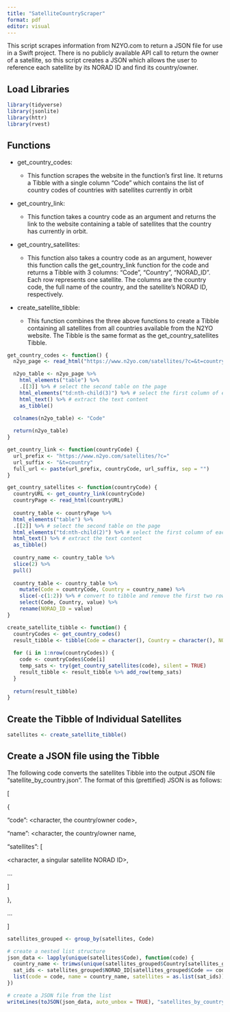 ```yaml
---
title: "SatelliteCountryScraper"
format: pdf
editor: visual
---
```


This script scrapes information from N2YO.com to return a JSON file for use in a Swift project. There is no publicly available API call to return the owner of a satellite, so this script creates a JSON which allows the user to reference each satellite by its NORAD ID and find its country/owner.

## Load Libraries

```r
library(tidyverse)
library(jsonlite)
library(httr)
library(rvest)
```

## Functions

-   get_country_codes:

    -   This function scrapes the website in the function's first line. It returns a Tibble with a single column "Code" which contains the list of country codes of countries with satellites currently in orbit

-   get_country_link:

    -   This function takes a country code as an argument and returns the link to the website containing a table of satellites that the country has currently in orbit.

-   get_country_satellites:

    -   This function also takes a country code as an argument, however this function calls the get_country_link function for the code and returns a Tibble with 3 columns: "Code", "Country", "NORAD_ID". Each row represents one satellite. The columns are the country code, the full name of the country, and the satellite's NORAD ID, respectively.

-   create_satellite_tibble:

    -   This function combines the three above functions to create a Tibble containing all satellites from all countries available from the N2YO website. The Tibble is the same format as the get_country_satellites Tibble.

```r
get_country_codes <- function() {
  n2yo_page <- read_html("https://www.n2yo.com/satellites/?c=&t=country")

  n2yo_table <- n2yo_page %>% 
    html_elements("table") %>% 
    .[[3]] %>% # select the second table on the page
    html_elements("td:nth-child(3)") %>% # select the first column of each row
    html_text() %>% # extract the text content
    as_tibble()

  colnames(n2yo_table) <- "Code"
  
  return(n2yo_table)
}

get_country_link <- function(countryCode) {
  url_prefix <- "https://www.n2yo.com/satellites/?c="
  url_suffix <- "&t=country"
  full_url <- paste(url_prefix, countryCode, url_suffix, sep = "") 
}

get_country_satellites <- function(countryCode) {
  countryURL <- get_country_link(countryCode)
  countryPage <- read_html(countryURL)
  
  country_table <- countryPage %>% 
  html_elements("table") %>% 
  .[[2]] %>% # select the second table on the page
  html_elements("td:nth-child(2)") %>% # select the first column of each row
  html_text() %>% # extract the text content
  as_tibble() 
  
  country_name <- country_table %>% 
  slice(2) %>% 
  pull()
  
  country_table <- country_table %>% 
    mutate(Code = countryCode, Country = country_name) %>%
    slice(-c(1:2)) %>% # convert to tibble and remove the first two rows
    select(Code, Country, value) %>%
    rename(NORAD_ID = value)
}

create_satellite_tibble <- function() {
  countryCodes <- get_country_codes()
  result_tibble <- tibble(Code = character(), Country = character(), NORAD_ID = character())
  
  for (i in 1:nrow(countryCodes)) {
    code <- countryCodes$Code[i]
    temp_sats <- try(get_country_satellites(code), silent = TRUE)
    result_tibble <- result_tibble %>% add_row(temp_sats)
  }
  
  return(result_tibble)
}
```

## Create the Tibble of Individual Satellites

```r
satellites <- create_satellite_tibble()
```

## Create a JSON file using the Tibble

The following code converts the satellites Tibble into the output JSON file "satellite_by_country.json". The format of this (prettified) JSON is as follows:

\[

{

"code": \<character, the country/owner code\>,

"name": \<character, the country/owner name,

"satellites": \[

\<character, a singular satellite NORAD ID\>,

...

\]

},

...

\]

```r
satellites_grouped <- group_by(satellites, Code)

# create a nested list structure
json_data <- lapply(unique(satellites$Code), function(code) {
  country_name <- trimws(unique(satellites_grouped$Country[satellites_grouped$Code == code]))
  sat_ids <- satellites_grouped$NORAD_ID[satellites_grouped$Code == code]
  list(code = code, name = country_name, satellites = as.list(sat_ids))
})

# create a JSON file from the list
writeLines(toJSON(json_data, auto_unbox = TRUE), "satellites_by_country.json")

```
